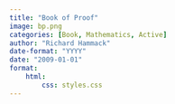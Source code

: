 ```yaml
---
title: "Book of Proof"
image: bp.png
categories: [Book, Mathematics, Active]
author: "Richard Hammack"
date-format: "YYYY"
date: "2009-01-01"
format:
    html:
        css: styles.css
---
```


